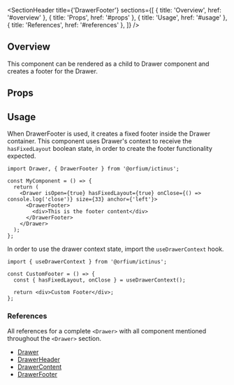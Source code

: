 
<Meta title="Updated Components/Drawer/DrawerFooter" />

<SectionHeader
  title={'DrawerFooter'}
  sections={[
    { title: 'Overview', href: '#overview' },
    { title: 'Props', href: '#props' },
    { title: 'Usage', href: '#usage' },
    { title: 'References', href: '#references' },
  ]}
/>

## Overview

This component can be rendered as a child to Drawer component and creates a footer for the Drawer.

## Props

<ArgTypes of={DrawerFooter} />

## Usage

When DrawerFooter is used, it creates a fixed footer inside the Drawer container. This component uses Drawer's context to receive the `hasFixedLayout` boolean state, in order to create the footer functionality expected.

```
import Drawer, { DrawerFooter } from '@orfium/ictinus';

const MyComponent = () => {
  return (
    <Drawer isOpen={true} hasFixedLayout={true} onClose={() => console.log('close')} size={33} anchor={'left'}>
      <DrawerFooter>
        <div>This is the footer content</div>
      </DrawerFooter>
    </Drawer>
  );
};

```

In order to use the drawer context state, import the `useDrawerContext` hook.

```
import { useDrawerContext } from '@orfium/ictinus';

const CustomFooter = () => {
  const { hasFixedLayout, onClose } = useDrawerContext();

  return <div>Custom Footer</div>;
};

```

### References

All references for a complete `<Drawer>` with all component mentioned throughout the `<Drawer>` section.

- [Drawer](../?path=/docs/updated-components-drawer-drawer--overview)
- [DrawerHeader](../?path=/docs/updated-components-drawer-drawerheader--overview)
- [DrawerContent](../?path=/docs/updated-components-drawer-drawercontent--overview)
- [DrawerFooter](../?path=/docs/updated-components-drawer-drawerfooter--overview)
